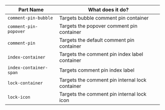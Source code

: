 | Part Name | What does it do? |
| --------- | ---------------- |
| `comment-pin-bubble` | Targets bubble comment pin container |
| `comment-pin-popover` | Targets the popover comment pin container |
| `comment-pin` | Targets the default comment pin container |
| `index-container` | Targets the comment pin index label container |
| `index-container-span` | Targets comment pin index label |
| `lock-container` | Targets the comment pin internal lock container |
| `lock-icon` | Targets the comment pin internal lock icon |